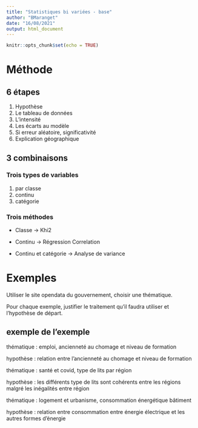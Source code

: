 ```yaml
---
title: "Statistiques bi variées - base"
author: "BMaranget"
date: "16/08/2021"
output: html_document
---
```


```r
knitr::opts_chunk$set(echo = TRUE)
```

# Méthode

## 6 étapes

1. Hypothèse
2. Le tableau de données
3. L'intensité
4. Les écarts au modèle
5. Si erreur aléatoire, significativité
6. Explication géographique

## 3 combinaisons

### Trois types de variables

1. par classe
2. continu
3. catégorie


### Trois méthodes

- Classe -> Khi2

- Continu -> Régression Correlation

- Continu et catégorie -> Analyse de variance


# Exemples

Utiliser le site opendata du gouvernement, choisir une thématique.

Pour chaque exemple, justifier le traitement qu'il faudra utiliser et l'hypothèse
de départ.

## exemple de l'exemple

thématique : emploi, ancienneté au chomage et niveau de formation

hypothèse : relation entre l'ancienneté au chomage et niveau de formation

thématique : santé et covid, type de lits par région

hypothèse : les différents type de lits sont cohérents entre les régions malgré
les inégalités entre région

thématique : logement et urbanisme, consommation énergétique bâtiment

hypothèse : relation entre consommation entre énergie électrique et les autres formes d'énergie



